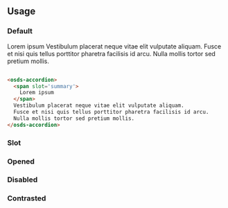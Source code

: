 
<GenericStyle />

## Usage

### Default

<osds-accordion>
  <span slot='summary'>
    Lorem ipsum
  </span>
  Vestibulum placerat neque vitae elit vulputate aliquam.
  Fusce et nisi quis tellus porttitor pharetra facilisis id arcu.
  Nulla mollis tortor sed pretium mollis.
</osds-accordion>

```html

<osds-accordion>
  <span slot='summary'>
    Lorem ipsum
  </span>
  Vestibulum placerat neque vitae elit vulputate aliquam.
  Fusce et nisi quis tellus porttitor pharetra facilisis id arcu.
  Nulla mollis tortor sed pretium mollis.
</osds-accordion>
```

### Slot
<Slot />

### Opened
<OpenedProperty />

### Disabled
<DisabledProperty />

### Contrasted
<ContrastedProperty />

